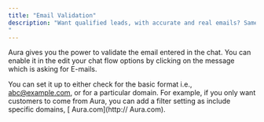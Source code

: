 ```yaml
---
title: "Email Validation"
description: "Want qualified leads, with accurate and real emails? Samesies.
"
---
```


 Aura gives you the power to validate the email entered in the chat. You can enable it in the edit your chat flow options by clicking on the message which is asking for E-mails.

You can set it up to either check for the basic format i.e., [abc@example.com](mailto:abc@example.com), or for a particular domain. For example, if you only want customers to come from  Aura, you can add a filter setting as include specific domains, [ Aura.com](http:// Aura.com).